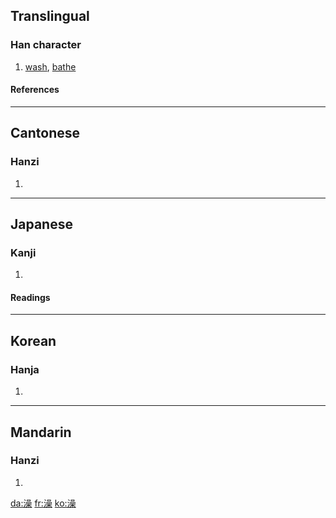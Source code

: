 ==Translingual==
===Han character===
{{Han char|rn=85|rad=水|as=13|sn=16|four=3619<sub>4</sub>|canj=水口口木 (ERRD)}}
# [[wash]], [[bathe]]
====References====
{{Han ref|kx=0652.400|dkj=18379|dj=1062.290|hdz=31756.050|uh=6FA1|ud=28577|bh=BEFE|bd=48894}}

----
==Cantonese==
===Hanzi===
{{yue-hanzi|jyut=|y=jou2}}
# {{defn|Cantonese}}

----
==Japanese==
===Kanji===
{{ja-kanji|grade=|rs=水13}}
# {{defn|Japanese}} 
====Readings====
{{ja-readings|on=[[そう]] (sō)|kun=[[あらう]] (arau)}}

----
==Korean==
===Hanja===
{{ko-hanja|hangeul=조|eumhun=|rv=jo|mr=cho|y=co}}
# {{defn|Korean}}

----
==Mandarin==
===Hanzi===
{{cmn-hanzi|pin=[[cāo]] ([[cao1]]), [[zǎo]] ([[zao3]])|wg=ts'ao<sup>1</sup>, tsao<sup>3</sup>}}
# {{defn|Mandarin}}

[[da:澡]]
[[fr:澡]]
[[ko:澡]]
